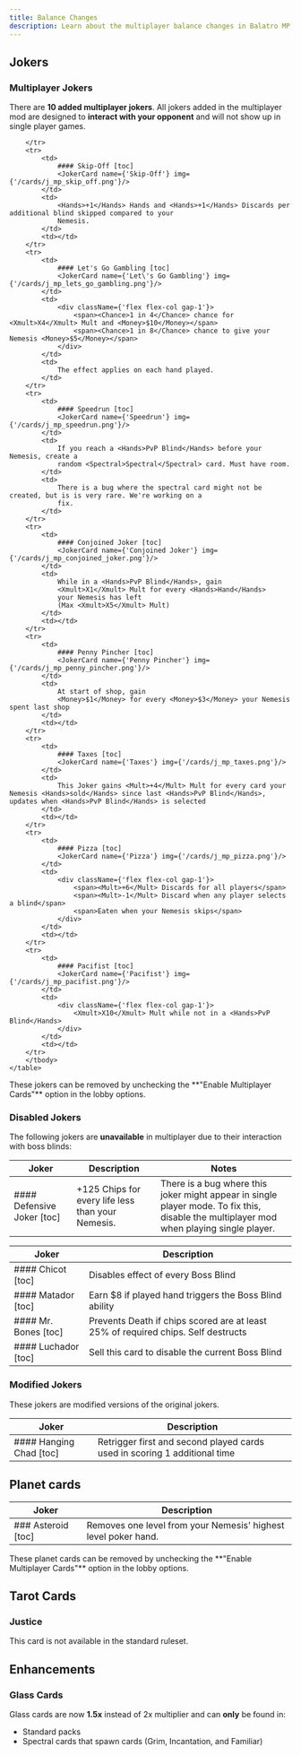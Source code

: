 ```yaml
---
title: Balance Changes
description: Learn about the multiplayer balance changes in Balatro MP, including new jokers, planet cards, and adjustments to glass cards and tarot cards.
---
```


## Jokers

### Multiplayer Jokers

There are **10 added multiplayer jokers**. All jokers added in the multiplayer mod are designed
to **interact with your opponent** and will not show up in single player games.

<div className={'relative overflow-auto'}>
	<table>
		<thead>
		<tr>
			<th className={'text-center'}>Joker</th>
			<th>Description</th>
			<th>Notes</th>
		</tr>
		</thead>
		<tbody>
		<tr>
			<td>
				#### Defensive Joker [toc]
				<JokerCard name={'Defensive Joker'} img={'/cards/j_mp_defensive_joker.png'}/>
			</td>
			<td>
				<Chips>+125</Chips> Chips for every life less than your Nemesis.
			</td>
			<td>
				There is a bug where this joker might appear in single player mode. To fix this, disable the multiplayer
				mod when playing single player.
			</td>

		</tr>
		<tr>
			<td>
				#### Skip-Off [toc]
				<JokerCard name={'Skip-Off'} img={'/cards/j_mp_skip_off.png'}/>
			</td>
			<td>
				<Hands>+1</Hands> Hands and <Hands>+1</Hands> Discards per additional blind skipped compared to your
				Nemesis.
			</td>
			<td></td>
		</tr>
		<tr>
			<td>
				#### Let's Go Gambling [toc]
				<JokerCard name={'Let\'s Go Gambling'} img={'/cards/j_mp_lets_go_gambling.png'}/>
			</td>
			<td>
				<div className={'flex flex-col gap-1'}>
					<span><Chance>1 in 4</Chance> chance for <Xmult>X4</Xmult> Mult and <Money>$10</Money></span>
					<span><Chance>1 in 8</Chance> chance to give your Nemesis <Money>$5</Money></span>
				</div>
			</td>
			<td>
				The effect applies on each hand played.
			</td>
		</tr>
		<tr>
			<td>
				#### Speedrun [toc]
				<JokerCard name={'Speedrun'} img={'/cards/j_mp_speedrun.png'}/>
			</td>
			<td>
				If you reach a <Hands>PvP Blind</Hands> before your Nemesis, create a
				random <Spectral>Spectral</Spectral> card. Must have room.
			</td>
			<td>
				There is a bug where the spectral card might not be created, but is is very rare. We're working on a
				fix.
			</td>
		</tr>
		<tr>
			<td>
				#### Conjoined Joker [toc]
				<JokerCard name={'Conjoined Joker'} img={'/cards/j_mp_conjoined_joker.png'}/>
			</td>
			<td>
				While in a <Hands>PvP Blind</Hands>, gain
				<Xmult>X1</Xmult> Mult for every <Hands>Hand</Hands>
				your Nemesis has left
				(Max <Xmult>X5</Xmult> Mult)
			</td>
			<td></td>
		</tr>
		<tr>
			<td>
				#### Penny Pincher [toc]
				<JokerCard name={'Penny Pincher'} img={'/cards/j_mp_penny_pincher.png'}/>
			</td>
			<td>
				At start of shop, gain
				<Money>$1</Money> for every <Money>$3</Money> your Nemesis spent last shop
			</td>
			<td></td>
		</tr>
		<tr>
			<td>
				#### Taxes [toc]
				<JokerCard name={'Taxes'} img={'/cards/j_mp_taxes.png'}/>
			</td>
			<td>
				This Joker gains <Mult>+4</Mult> Mult for every card your Nemesis <Hands>sold</Hands> since last <Hands>PvP Blind</Hands>, updates when <Hands>PvP Blind</Hands> is selected
			</td>
			<td></td>
		</tr>
		<tr>
			<td>
				#### Pizza [toc]
				<JokerCard name={'Pizza'} img={'/cards/j_mp_pizza.png'}/>
			</td>
			<td>
				<div className={'flex flex-col gap-1'}>
					<span><Mult>+6</Mult> Discards for all players</span>
					<span><Mult>-1</Mult> Discard when any player selects a blind</span>
					<span>Eaten when your Nemesis skips</span>
				</div>
			</td>
			<td></td>
		</tr>
		<tr>
			<td>
				#### Pacifist [toc]
				<JokerCard name={'Pacifist'} img={'/cards/j_mp_pacifist.png'}/>
			</td>
			<td>
				<div className={'flex flex-col gap-1'}>
					<Xmult>X10</Xmult> Mult while not in a <Hands>PvP Blind</Hands>
				</div>
			</td>
			<td></td>
		</tr>
		</tbody>
	</table>
</div>

<Callout>
	These jokers can be removed by unchecking the **"Enable Multiplayer Cards"** option in the lobby options.
</Callout>

### Disabled Jokers
The following jokers are **unavailable** in multiplayer due to their interaction with boss blinds:

<div>
	<table>
		<thead>
		<tr>
			<th className={'text-center'}>Joker</th>
			<th>Description</th>
		</tr>
		</thead>
		<tbody>
		<tr>
			<td>
				#### Chicot [toc]
				<JokerCard name={'Chicot'} img={'/cards/j_chicot.png'} h={4}/>
			</td>
			<td>
				Disables effect of every <Hands>Boss Blind</Hands>
			</td>
		</tr>
		<tr>
			<td>
				#### Matador [toc]
				<JokerCard name={'Matador'} img={'/cards/j_matador.png'} h={4}/>
			</td>
			<td>
				Earn <Money>$8</Money> if played hand triggers the <Hands>Boss Blind</Hands> ability
			</td>
		</tr>
		<tr>
			<td>
				#### Mr. Bones [toc]
				<JokerCard name={'Mr. Bones'} img={'/cards/j_mr_bones.png'} h={4}/>
			</td>
			<td>
				Prevents Death if chips scored are at least <Hands>25%</Hands> of required chips.
				<Mult>Self destructs</Mult>
			</td>
		</tr>
		<tr>
			<td>
				#### Luchador [toc]
				<JokerCard name={'Luchador'} img={'/cards/j_luchador.png'} h={4}/>
			</td>
			<td>
				Sell this card to disable the current <Hands>Boss Blind</Hands>
			</td>
		</tr>
		</tbody>
	</table>
</div>


### Modified Jokers

These jokers are modified versions of the original jokers.

<div>
	<table>
		<thead>
		<tr>
			<th className={'text-center'}>Joker</th>
			<th>Description</th>
		</tr>
		</thead>
		<tbody>
		<tr>
			<td>
				#### Hanging Chad [toc]
				<JokerCard name={'Hanging Chad'} img={'/cards/j_hanging_chad.png'} h={4}/>
			</td>
			<td>
				Retrigger <Hands>first</Hands> and <Hands>second</Hands> played cards used in
				scoring <Hands>1</Hands> additional time
			</td>
		</tr>
		</tbody>
	</table>
</div>

## Planet cards

<div>
	<table>
		<thead>
		<tr>
			<th className={'text-center'}>Joker</th>
			<th>Description</th>
		</tr>
		</thead>
		<tbody>
		<tr>
			<td>
				### Asteroid [toc]
				<JokerCard name={'Asteroid'} img={'/cards/c_asteroid.png'}/>
			</td>
			<td>
				Removes <Hands>one level</Hands> from your Nemesis' highest level <Hands>poker hand</Hands>.
			</td>
		</tr>
		</tbody>
	</table>
</div>



<Callout>
	These planet cards can be removed by unchecking the **"Enable Multiplayer Cards"** option in the lobby options.
</Callout>

## Tarot Cards

### Justice

This card is not available in the standard ruleset.

## Enhancements
### Glass Cards

Glass cards are now **1.5x** instead of 2x multiplier and can **only** be found in:

- Standard packs
- Spectral cards that spawn cards (Grim, Incantation, and Familiar)
